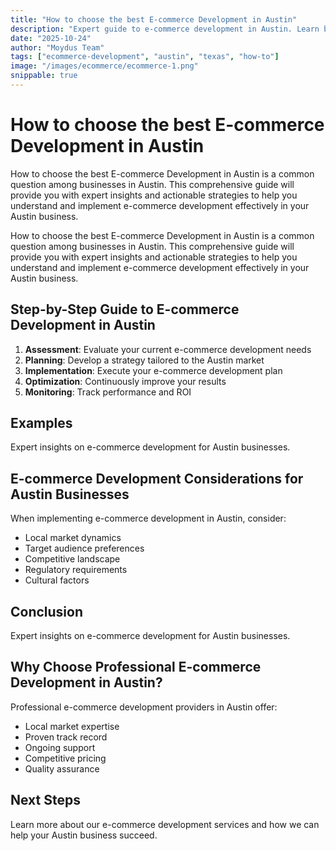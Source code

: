 ```yaml
---
title: "How to choose the best E-commerce Development in Austin"
description: "Expert guide to e-commerce development in Austin. Learn best practices, pricing, and strategies for Austin businesses."
date: "2025-10-24"
author: "Moydus Team"
tags: ["ecommerce-development", "austin", "texas", "how-to"]
image: "/images/ecommerce/ecommerce-1.png"
snippable: true
---
```


# How to choose the best E-commerce Development in Austin

How to choose the best E-commerce Development in Austin is a common question among businesses in Austin. This comprehensive guide will provide you with expert insights and actionable strategies to help you understand and implement e-commerce development effectively in your Austin business.

How to choose the best E-commerce Development in Austin is a common question among businesses in Austin. This comprehensive guide will provide you with expert insights and actionable strategies to help you understand and implement e-commerce development effectively in your Austin business.

## Step-by-Step Guide to E-commerce Development in Austin

1. **Assessment**: Evaluate your current e-commerce development needs
2. **Planning**: Develop a strategy tailored to the Austin market
3. **Implementation**: Execute your e-commerce development plan
4. **Optimization**: Continuously improve your results
5. **Monitoring**: Track performance and ROI

## Examples

Expert insights on e-commerce development for Austin businesses.

## E-commerce Development Considerations for Austin Businesses

When implementing e-commerce development in Austin, consider:
- Local market dynamics
- Target audience preferences
- Competitive landscape
- Regulatory requirements
- Cultural factors

## Conclusion

Expert insights on e-commerce development for Austin businesses.

## Why Choose Professional E-commerce Development in Austin?

Professional e-commerce development providers in Austin offer:
- Local market expertise
- Proven track record
- Ongoing support
- Competitive pricing
- Quality assurance

## Next Steps

Learn more about our e-commerce development services and how we can help your Austin business succeed.

<GeoCTA 
  city="Austin"
  service="E-commerce Development"
  ctaText="Get Started Today"
/>
